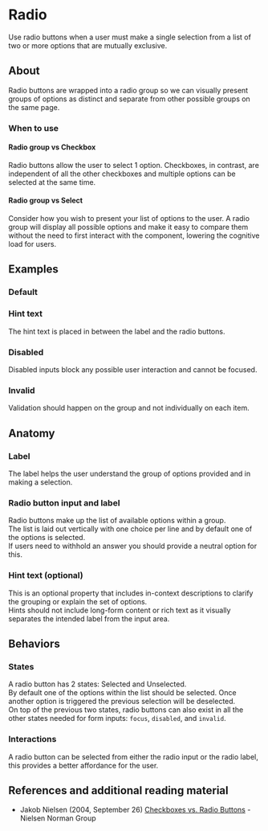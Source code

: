 
<Meta anchor />

# Radio

Use radio buttons when a user must make a single selection from a list of two or more options that are mutually exclusive.

## About

Radio buttons are wrapped into a radio group so we can visually present groups of options as distinct and separate from other possible groups on the same page.

### When to use

#### Radio group vs Checkbox

Radio buttons allow the user to select 1 option. Checkboxes, in contrast, are independent of all the other checkboxes and multiple options can be selected at the same time.

#### Radio group vs Select

Consider how you wish to present your list of options to the user. A radio group will display all possible options and make it easy to compare them without the need to first interact with the component, lowering the cognitive load for users.

## Examples

### Default

<Canvas>
  <Story id="mui-components-radio--default" />
</Canvas>

### Hint text

The hint text is placed in between the label and the radio buttons.

<Canvas>
  <Story id="mui-components-radio--hint" />
</Canvas>

### Disabled

Disabled inputs block any possible user interaction and cannot be focused.

<Canvas>
  <Story id="mui-components-radio--disabled" />
</Canvas>

### Invalid

Validation should happen on the group and not individually on each item.

<Canvas>
  <Story id="mui-components-radio--invalid" />
</Canvas>

## Anatomy

### Label

The label helps the user understand the group of options provided and in making a selection.

### Radio button input and label

Radio buttons make up the list of available options within a group.<br/>
The list is laid out vertically with one choice per line and by default one of the options is selected.<br/>
If users need to withhold an answer you should provide a neutral option for this.

### Hint text (optional)

This is an optional property that includes in-context descriptions to clarify the grouping or explain the set of options.<br/>
Hints should not include long-form content or rich text as it visually separates the intended label from the input area.

## Behaviors

### States

A radio button has 2 states: Selected and Unselected.<br/>
By default one of the options within the list should be selected. Once another option is triggered the previous selection will be deselected.<br/>
On top of the previous two states, radio buttons can also exist in all the other states needed for form inputs: `focus`, `disabled`, and `invalid`.

### Interactions

A radio button can be selected from either the radio input or the radio label, this provides a better affordance for the user.

## References and additional reading material

- Jakob Nielsen (2004, September 26) [Checkboxes vs. Radio Buttons](https://www.nngroup.com/articles/checkboxes-vs-radio-buttons/) - Nielsen Norman Group

